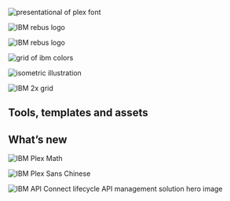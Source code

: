 

<Helmet />

<Row className="image-card-group">
  <Column colLg={4} colMd={4} noGutterSm>
    <ImageCard
      title="Typeface"
      href="/typography/typeface"
      actionIcon="arrowRight"
      titleColor="dark"
      iconColor="dark"
      className="card-background"
      >


![presentational of plex font](../images/homepage/2306_Typface_IDL_home.svg)

  </ImageCard>
  </Column>
  <Column colLg={4} colMd={4} noGutterSm>
    <ImageCard
        title="Philosophy"
        aspectRatio="1:1"
        href="/philosophy/pov"
        actionIcon="arrowRight"
        iconColor="dark"
        titleColor="dark"
        className="card-background"
        >


![IBM rebus logo](../images/homepage/2306_Philosphy_IDL_home.svg)

  </ImageCard>
  </Column>
  <Column colLg={4} colMd={4} noGutterSm>
    <ImageCard
        title="Color"
        aspectRatio="1:1"
        href="/color"
        actionIcon="arrowRight"
        iconColor="dark"
        titleColor="dark"
        className="card-background"
        >


![IBM rebus logo](../images/homepage/2306_Color_IDL_home.png)

  </ImageCard>
  </Column>
  <Column colLg={8} noGutterSm>
    <ImageCard
        title="Photography"
        aspectRatio="1:1"
        href="/photography/overview"
        actionIcon="arrowRight"
        iconColor="light"
        titleColor="light"
        className="card-background"
        >


![grid of ibm colors](../images/homepage/2306_Photography_IDL_home_v2.jpg)

  </ImageCard>
  </Column>
  <Column colLg={4} colMd={4} noGutterSm>
    <ImageCard
        title="Illustration"
        aspectRatio="1:1"
        href="/illustration/overview"
        actionIcon="arrowRight"
        iconColor="dark"
        titleColor="dark"
        className="card-background"
        >


![isometric illustration](../images/homepage/2306_Illustration_IDL_home.png)

  </ImageCard>
  <ImageCard
    title="2x Grid"
    href="/2x-grid"
    actionIcon="arrowRight"
    titleColor="dark"
    iconColor="dark"
    className="card-background"
    >


![IBM 2x grid](../images/homepage/2306_2x_Grid_IDL_home.png)

</ImageCard>
</Column>
</Row>


<h2 classname={h3}>Tools, templates and assets</h2>

<Row className="homepage-cards resource-card-group">
  <Column colMd={4} colLg={4} noGutterSm>
    <ResourceCard
      href="/typography/typeface#resources"
      title="IBM Plex® typeface latest release"
      actionIcon="arrowRight"
      aspectRatio="2:1"
      color="light"
    />
  </Column>
  <Column colMd={4} colLg={4} noGutterSm>
    <ResourceCard
      href="/color#specifications"
      title="IBM color specifications"
      actionIcon="arrowRight"
      aspectRatio="2:1"
      color="light"
    />
  </Column>
  <Column colMd={4} colLg={4} noGutterSm>
    <ResourceCard
      href="/2x-grid#2x-grid-for-video"
      title="2x Grid for video"
      actionIcon="arrowRight"
      aspectRatio="2:1"
      color="light"
    />
  </Column>
  <Column colMd={4} colLg={4} noGutterSm className="no-left-border">
    <ResourceCard
      href="/iconography/ui-icons/design#resources"
      title="UI icon resources"
      actionIcon="arrowRight"
      aspectRatio="2:1"
      color="light"
    />
  </Column>
  <Column colMd={4} colLg={4} noGutterSm className="left-border">
    <ResourceCard
      href="/iconography/pictograms/design#resources"
      title="Pictogram resources"
      actionIcon="arrowRight"
      aspectRatio="2:1"
      color="light"
    />
  </Column>
  <Column colMd={4} colLg={4} noGutterSm>
    <ResourceCard
      href="/resources#illustration"
      title="Illustration starter kits"
      actionIcon="arrowRight"
      aspectRatio="2:1"
      color="light"
    />
  </Column>
  <Column colMd={4} colLg={4} noGutterSm>
    <ResourceCard
      href="https://carbondesignsystem.com/designing/kits/figma"
      title="Carbon design kits"
      actionIcon="launch"
      aspectRatio="2:1"
      color="light"
    />
  </Column>
  <Column colMd={4} colLg={4} noGutterSm>
    <ResourceCard
      href="/help/support#questions"
      title="Questions?"
      actionIcon="arrowRight"
      aspectRatio="2:1"
      color="light"
    />
  </Column>
</Row>

<h2 classname={h3}>What’s new</h2>

<Row>
  <Column colMd={4} colLg={4} noGutterMdLeft>
    <ArticleCard
      title="IBM Plex Math"
      date="August 2024"
      href="/whats-new#ibm-plex-math"
      actionIcon="arrowRight"
      color="light"
    >

![IBM Plex Math](../images/homepage/whatsnew_plexmath.svg)

  </ArticleCard>
  </Column>
  <Column colMd={4} colLg={4} noGutterMdLeft>
    <ArticleCard
      title="IBM Plex Sans Chinese"
      date="August 2024"
      href="/whats-new#ibm-plex-sans-chinese"
      actionIcon="arrowRight"
      color="light"
    >

![IBM Plex Sans Chinese](../images/homepage/whatsnew_plexchinese.svg)

  </ArticleCard>
  </Column>
  <Column colMd={4} colLg={4} noGutterMdLeft>
    <ArticleCard
      title="Hybrid UI illustration style"
      date="April 2024"
      href="/whats-new#hybrid-ui-illustration-style"
      actionIcon="arrowRight"
      color="light"
    >

![IBM API Connect lifecycle API management solution hero image](../images/homepage/example-api-connect-comms.svg)

  </ArticleCard>
  </Column>
</Row>
